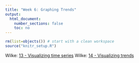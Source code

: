 ```yaml
---
title: "Week 6: Graphing Trends"
output:
  html_document:
    number_sections: false
    toc: no
---
```


```r
rm(list=objects()) # start with a clean workspace
source("knitr_setup.R")
```

Wilke: [13 - Visualizing time series](https://serialmentor.com/dataviz/time-series.html)
Wilke: [14 - Visualizing trends](https://serialmentor.com/dataviz/visualizing-trends.html)
